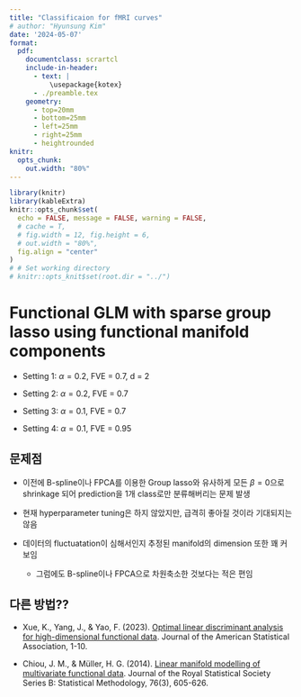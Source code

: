 ```yaml
---
title: "Classificaion for fMRI curves"
# author: "Hyunsung Kim"
date: '2024-05-07'
format: 
  pdf:
    documentclass: scrartcl
    include-in-header:
      - text: |
          \usepackage{kotex}
      - ./preamble.tex
    geometry:
      - top=20mm
      - bottom=25mm
      - left=25mm
      - right=25mm
      - heightrounded
knitr:
  opts_chunk:
    out.width: "80%"
---
```



```r
library(knitr)
library(kableExtra)
knitr::opts_chunk$set(
  echo = FALSE, message = FALSE, warning = FALSE, 
  # cache = T,
  # fig.width = 12, fig.height = 6,
  # out.width = "80%",
  fig.align = "center"
)
# # Set working directory
# knitr::opts_knit$set(root.dir = "../")
```

# Functional GLM with sparse group lasso using functional manifold components

- Setting 1: $\alpha = 0.2$, FVE = 0.7, d = 2

- Setting 2: $\alpha = 0.2$, FVE = 0.7

- Setting 3: $\alpha = 0.1$, FVE = 0.7

- Setting 4: $\alpha = 0.1$, FVE = 0.95

\begin{table}[ht]
\centering
\begin{tabular}{crrrr}
\hline
  & Setting 1 & Setting 2 & Setting 3 & Setting 4 \\ 
  \hline
  $d$ & 2 & $14 \sim 15$ & $14 \sim 15$ & $19 \sim 20$ \\
 Accuracy & 0.580 & 0.580 & 0.581 & 0.582  \\ 
 Sensitivity & 0.111 & 0.039 & 0.041 & 0.018 \\
 Specificity & 0.917 & 0.965 & 0.962 & 0.977 \\
  \hline
\end{tabular}
\end{table}





## 문제점

- 이전에 B-spline이나 FPCA를 이용한 Group lasso와 유사하게 모든 $\beta=0$으로 shrinkage 되어 prediction을 1개 class로만 분류해버리는 문제 발생

- 현재 hyperparameter tuning은 하지 않았지만, 급격히 좋아질 것이라 기대되지는 않음

- 데이터의 fluctuatation이 심해서인지 추정된 manifold의 dimension 또한 꽤 커보임
  - 그럼에도 B-spline이나 FPCA으로 차원축소한 것보다는 적은 편임
  
## 다른 방법??

- Xue, K., Yang, J., & Yao, F. (2023). [Optimal linear discriminant analysis for high-dimensional functional data](https://www.tandfonline.com/doi/full/10.1080/01621459.2022.2164288). Journal of the American Statistical Association, 1-10.

- Chiou, J. M., & Müller, H. G. (2014). [Linear manifold modelling of multivariate functional data](https://academic.oup.com/jrsssb/article/76/3/605/7076026). Journal of the Royal Statistical Society Series B: Statistical Methodology, 76(3), 605-626.
